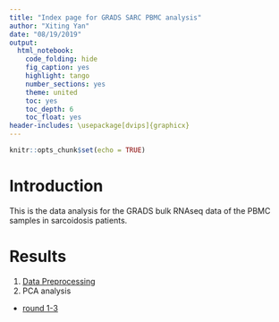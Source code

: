 ```yaml
---
title: "Index page for GRADS SARC PBMC analysis"
author: "Xiting Yan"
date: "08/19/2019"
output:
  html_notebook:
    code_folding: hide
    fig_caption: yes
    highlight: tango
    number_sections: yes
    theme: united
    toc: yes
    toc_depth: 6
    toc_float: yes
header-includes: \usepackage[dvips]{graphicx}
---
```


```r
knitr::opts_chunk$set(echo = TRUE)
```

# Introduction
This is the data analysis for the GRADS bulk RNAseq data of the PBMC samples in sarcoidosis patients.

# Results

1. [Data Preprocessing](rmarkdown/1_datapreprocessing.nb.html)
1. PCA analysis
  + [round 1-3](rmarkdown/PCA_preprocessing_XY.html)
